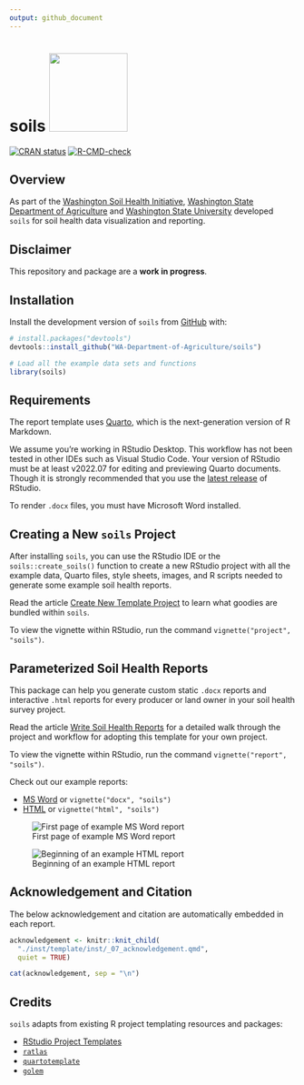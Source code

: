 ```yaml
---
output: github_document
---
```


# soils <a href="https://wa-department-of-agriculture.github.io/soils/">![](man/figures/logo.svg){align="right" height="138"}</a>

<!-- badges: start -->

[![CRAN status](https://www.r-pkg.org/badges/version/soils)](https://CRAN.R-project.org/package=soils) [![R-CMD-check](https://github.com/WA-Department-of-Agriculture/soils/actions/workflows/R-CMD-check.yaml/badge.svg)](https://github.com/WA-Department-of-Agriculture/soils/actions/workflows/R-CMD-check.yaml)

<!-- badges: end -->

## Overview

As part of the [Washington Soil Health Initiative](https://washingtonsoilhealthinitiative.com/), [Washington State Department of Agriculture](https://agr.wa.gov/departments/land-and-water/natural-resources/soil-health) and [Washington State University](https://soilhealth.wsu.edu/) developed `soils` for soil health data visualization and reporting.

## Disclaimer

This repository and package are a **work in progress**.

## Installation

Install the development version of `soils` from [GitHub](https://github.com/) with:

```r
# install.packages("devtools")
devtools::install_github("WA-Department-of-Agriculture/soils")

# Load all the example data sets and functions
library(soils)
```

## Requirements

The report template uses [Quarto](https://quarto.org/docs/get-started/), which is the next-generation version of R Markdown.

We assume you're working in RStudio Desktop. This workflow has not been tested in other IDEs such as Visual Studio Code. Your version of RStudio must be at least v2022.07 for editing and previewing Quarto documents. Though it is strongly recommended that you use the [latest release](https://posit.co/download/rstudio-desktop/) of RStudio.

To render `.docx` files, you must have Microsoft Word installed.

## Creating a New `soils` Project

After installing `soils`, you can use the RStudio IDE or the `soils::create_soils()` function to create a new RStudio project with all the example data, Quarto files, style sheets, images, and R scripts needed to generate some example soil health reports.

Read the article [Create New Template Project](https://wa-department-of-agriculture.github.io/soils/articles/project.html) to learn what goodies are bundled within `soils`.

To view the vignette within RStudio, run the command `vignette("project", "soils")`.

## Parameterized Soil Health Reports

This package can help you generate custom static `.docx` reports and interactive `.html` reports for every producer or land owner in your soil health survey project.

Read the article [Write Soil Health Reports](https://wa-department-of-agriculture.github.io/soils/articles/report.html) for a detailed walk through the project and workflow for adopting this template for your own project.

To view the vignette within RStudio, run the command `vignette("report", "soils")`.

Check out our example reports:

-   [MS Word](https://wa-department-of-agriculture.github.io/soils/articles/docx.html) or `vignette("docx", "soils")`
-   [HTML](https://wa-department-of-agriculture.github.io/soils/articles/html.html) or `vignette("html", "soils")`

![First page of example MS Word report](man/figures/report_docx.png){fig-alt="First page of example .docx report"}

![Beginning of an example HTML report](man/figures/report_html.png){fig-alt="Screenshot of .html report"}

## Acknowledgement and Citation

The below acknowledgement and citation are automatically embedded in each report.

```r
acknowledgement <- knitr::knit_child(
  "./inst/template/inst/_07_acknowledgement.qmd", 
  quiet = TRUE)

cat(acknowledgement, sep = "\n")
```

## Credits

`soils` adapts from existing R project templating resources and packages:

-   [RStudio Project Templates](https://rstudio.github.io/rstudio-extensions/rstudio_project_templates.html)
-   [`ratlas`](https://github.com/atlas-aai/ratlas)
-   [`quartotemplate`](https://github.com/Pecners/quartotemplate)
-   [`golem`](https://github.com/ThinkR-open/golem/)

